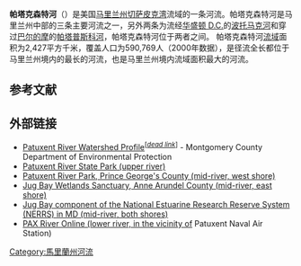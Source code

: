 {{Geobox|River
<!-- *** Name section *** -->
| name = 帕塔克森特河<br>Patuxent River
| native_name =
| other_name =
| other_name1 =
| category = River
| category_hide = yes
<!-- *** Image *** --->
| image = Patuxent.River.jpg
| image_size = 250
| image_caption = 流经马里兰州[[鲍伊_(马里兰州)|鲍伊]]附近的帕塔克森特河
<!-- *** Country etc. *** -->
| country = {{flag|United States}}
| country1 =
| state = {{flag|Maryland}}
| region =
| region1 =
| district =
| district1 =
| city =  马里兰州[[哥伦比亚_(马里兰州)|哥伦比亚]]
| city1 = [[Laurel,_MD|Laurel, MD]]
| city2 = [[鲍伊_(马里兰州)|鲍伊]]
| city3 = [[上马尔伯勒_(马里兰州)|上马尔伯勒]]
<!-- *** Geography *** -->
| length_imperial = 115
| watershed_imperial = 927
| discharge_location = Laurel, MD
| discharge_average_imperial = 171
| discharge_max_imperial = 2870
| discharge_min_imperial = 8
| discharge1_location = 马里兰州[[鲍伊_(马里兰州)|鲍伊]]
| discharge1_average_imperial = 647
| discharge1_max_imperial = 4500
| discharge1_min_imperial = 134
<!-- *** Source *** -->
| source_name =
| source_location = 2.3 miles southwest of [[Mount_Airy,_Maryland|Mount Airy]]
| source_district =
| source_region =
| source_state = [[马里兰州|马里兰州]]
| source_country = [[美国|美国]]
| source_lat_d = 39
| source_lat_m = 20
| source_lat_s = 55
| source_lat_NS = N
| source_long_d = 77
| source_long_m = 10
| source_long_s = 39
| source_long_EW = W
| source_elevation_imperial = 823
| source_length_imperial =
<!-- *** Mouth *** -->
| mouth_name = [[切萨皮克湾|切萨皮克湾]]
| mouth_location = 2 mi. east of [[Solomons,_Maryland|Solomons]]
| mouth_district =
| mouth_region =
| mouth_state = [[马里兰州|马里兰州]]
| mouth_country = [[美国|美国]]
| mouth_lat_d = 38
| mouth_lat_m = 18
| mouth_lat_s = 43
| mouth_lat_NS = N
| mouth_long_d = 76
| mouth_long_m = 25
| mouth_long_s = 19
| mouth_long_EW = W
| mouth_elevation_imperial = 0
<!-- *** Tributaries *** -->
| tributary_left = Little Patuxent River
| tributary_left1 =
| tributary_right = Western Branch
| tributary_right1 =
<!-- *** Free fields *** -->
| free_name =
| free_value =
<!-- *** Map section *** -->
| map = patuxentrivermap.png
| map_size = 250
| map_caption = 帕塔克森特河流域
}}
'''帕塔克森特河'''（{{lang-en|Patuxent River}}）是美国[[马里兰州|马里兰州]][[切萨皮克湾|切萨皮克湾]]流域的一条河流。帕塔克森特河是马里兰州中部的三条主要河流之一，另外两条为流经[[华盛顿哥伦比亚特区|华盛顿 D.C.]]的[[波托马克河|波托马克河]]和穿过[[巴尔的摩|巴尔的摩]]的[[帕塔普斯科河|帕塔普斯科河]]，帕塔克森特河位于两者之间。 帕塔克森特河[[流域|流域]]面积为2,427平方千米，覆盖人口为590,769人（2000年数据），是径流全长都位于马里兰州境内的最长的河流，也是马里兰州境内流域面积最大的河流。

== 参考文献 ==
{{Reflist}}

== 外部链接 ==
* [https://web.archive.org/web/20120414185930/http://www.montgomerycountymd.gov/content/dep/downloads/PatuxentProfile.pdf Patuxent River Watershed Profile]<sup class="noprint Inline-Template" contenteditable="false">[''[[Wikipedia:失效链接|<span title=" since June 2013">dead link</span>]]'']</sup> - Montgomery County Department of Environmental Protection
* [http://www.dnr.state.md.us/publiclands/central/patuxentriver.asp Patuxent River State Park (upper river)] {{Wayback|url=http://www.dnr.state.md.us/publiclands/central/patuxentriver.asp |date=20100411072347 }}
* [https://web.archive.org/web/20090722232141/http://www.pgparks.com/Things_To_Do/Nature/Patuxent_River_Park.htm Patuxent River Park, Prince George's County (mid-river, west shore)]
* [http://www.aacounty.org/RecParks/parks/jugbay.cfm Jug Bay Wetlands Sanctuary, Anne Arundel County (mid-river, east shore)] {{Wayback|url=http://www.aacounty.org/RecParks/parks/jugbay.cfm |date=20080416224504 }}
* [http://www.dnr.state.md.us/bay/cbnerr/jugbay.asp Jug Bay component of the National Estuarine Research Reserve System (NERRS) in MD (mid-river, both shores)] {{Wayback|url=http://www.dnr.state.md.us/bay/cbnerr/jugbay.asp |date=20061007011519 }}
* [https://web.archive.org/web/20080602060522/http://www.paxriveronline.com/ PAX River Online (lower river, in the vicinity of] Patuxent Naval Air Station<span>)</span>
[[Category:馬里蘭州河流|Category:馬里蘭州河流]]